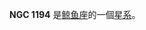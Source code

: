 {{NGCInfoBox|NGCID=NGC 1194|發現者=讓·瑪璉·愛德華·史提芬|發現日期=1883年11月23日|其他編號=UGC 2514,MCG 0-8-78,ZWG 389.68|曆元=J2000.0|赤經=3時3分49.1秒
|赤緯=-1°6'12"|星座=鲸鱼座|星體=星系|星等=13|表面亮度=13.5|藍等=13.9}}

'''NGC 1194''' 是[[鲸鱼座|鲸鱼座]]的一個[[星系|星系]]。

{{NGCReference|1194}}
{{Catalogs|NGC=1194}}

{{Galaxy-stub}}